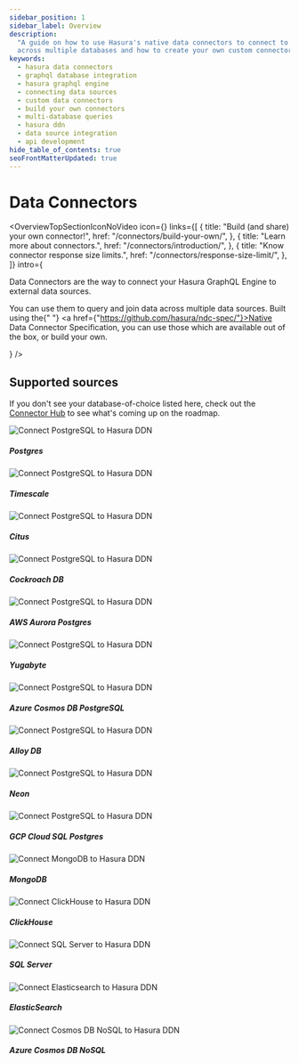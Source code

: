 ```yaml
---
sidebar_position: 1
sidebar_label: Overview
description:
  "A guide on how to use Hasura's native data connectors to connect to external data sources. Learn how to query data
  across multiple databases and how to create your own custom connectors."
keywords:
  - hasura data connectors
  - graphql database integration
  - hasura graphql engine
  - connecting data sources
  - custom data connectors
  - build your own connectors
  - multi-database queries
  - hasura ddn
  - data source integration
  - api development
hide_table_of_contents: true
seoFrontMatterUpdated: true
---
```



# Data Connectors

<OverviewTopSectionIconNoVideo
  icon={<Icon />}
  links={[
    {
      title: "Build (and share) your own connector!",
      href: "/connectors/build-your-own/",
    },
    {
      title: "Learn more about connectors.",
      href: "/connectors/introduction/",
    },
    {
      title: "Know connector response size limits.",
      href: "/connectors/response-size-limit/",
    },
  ]}
  intro={
    <div>
      <p>Data Connectors are the way to connect your Hasura GraphQL Engine to external data sources.</p>
      <p>
        You can use them to query and join data across multiple data sources. Built using the{" "}
        <a href={"https://github.com/hasura/ndc-spec/"}>Native Data Connector Specification</a>, you can use those which
        are available out of the box, or build your own.
      </p>
    </div>
  }
/>

## Supported sources

If you don't see your database-of-choice listed here, check out the [Connector Hub](https://hasura.io/connectors) to see
what's coming up on the roadmap.

<div className="vendor-table">
  <Link href={"/connectors/postgresql/"}>
    <div className="vendor-card-wrapper">
      <div className="vendor-card">
        <img src={PostgreSQL} title="PostgreSQL" alt="Connect PostgreSQL to Hasura DDN" />
      </div>
      <h5>Postgres</h5>
    </div>
  </Link>
  <!-- Timescale -->
  <Link href={"/connectors/postgresql/"}>
    <div className="vendor-card-wrapper">
      <div className="vendor-card">
        <img src={Timescale} title="PostgreSQL" alt="Connect PostgreSQL to Hasura DDN" />
      </div>
      <h5>Timescale</h5>
    </div>
  </Link>
  <!-- Citus -->
  <Link href={"/connectors/postgresql/"}>
    <div className="vendor-card-wrapper">
      <div className="vendor-card">
        <img src={Citus} title="PostgreSQL" alt="Connect PostgreSQL to Hasura DDN" />
      </div>
      <h5>Citus</h5>
    </div>
  </Link>
  <!-- CRDB -->
  <Link href={"/connectors/postgresql/"}>
    <div className="vendor-card-wrapper">
      <div className="vendor-card">
        <img src={CRDB} title="PostgreSQL" alt="Connect PostgreSQL to Hasura DDN" />
      </div>
      <h5>Cockroach DB</h5>
    </div>
  </Link>
  <!-- AWS Aurora -->
  <Link href={"/connectors/postgresql/"}>
    <div className="vendor-card-wrapper">
      <div className="vendor-card">
        <img src={Aurora} title="PostgreSQL" alt="Connect PostgreSQL to Hasura DDN" />
      </div>
      <h5>AWS Aurora Postgres</h5>
    </div>
  </Link>
  <!-- Yugabyte -->
  <Link href={"/connectors/postgresql/"}>
    <div className="vendor-card-wrapper">
      <div className="vendor-card">
        <img src={Yugabyte} title="PostgreSQL" alt="Connect PostgreSQL to Hasura DDN" />
      </div>
      <h5>Yugabyte</h5>
    </div>
  </Link>
  <!-- Azure Cosmos DB -->
  <Link href={"/connectors/postgresql/"}>
    <div className="vendor-card-wrapper">
      <div className="vendor-card">
        <img src={Cosmos} title="PostgreSQL" alt="Connect PostgreSQL to Hasura DDN" />
      </div>
      <h5>Azure Cosmos DB PostgreSQL</h5>
    </div>
  </Link>
  <!-- Alloy DB -->
  <Link href={"/connectors/postgresql/"}>
    <div className="vendor-card-wrapper">
      <div className="vendor-card">
        <img src={Alloy} title="PostgreSQL" alt="Connect PostgreSQL to Hasura DDN" />
      </div>
      <h5>Alloy DB</h5>
    </div>
  </Link>
  <!-- Neon -->
  <Link href={"/connectors/postgresql/"}>
    <div className="vendor-card-wrapper">
      <div className="vendor-card">
        <img src={Neon} title="PostgreSQL" alt="Connect PostgreSQL to Hasura DDN" />
      </div>
      <h5>Neon</h5>
    </div>
  </Link>
  <!-- GCP Cloud SQL PG -->
  <Link href={"/connectors/postgresql/"}>
    <div className="vendor-card-wrapper">
      <div className="vendor-card">
        <img src={GCP} title="PostgreSQL" alt="Connect PostgreSQL to Hasura DDN" />
      </div>
      <h5>GCP Cloud SQL Postgres</h5>
    </div>
  </Link>
  <!-- MongoDB -->
  <Link href={"/connectors/mongodb/"}>
    <div className="vendor-card-wrapper">
      <div className="vendor-card">
        <img src={Mongo} title="MongoDB" alt="Connect MongoDB to Hasura DDN" />
      </div>
      <h5>MongoDB</h5>
    </div>
  </Link>
  <!-- ClickHouse -->
  <Link href={"/connectors/clickhouse"}>
    <div className="vendor-card-wrapper">
      <div className="vendor-card">
        <img src={ClickHouse} title="PostgreSQL" alt="Connect ClickHouse to Hasura DDN" />
      </div>
      <h5>ClickHouse</h5>
    </div>
  </Link>
  <!-- SQL Server -->
  <Link href={"https://hasura.io/connectors/sqlserver"}>
    <div className="vendor-card-wrapper">
      <div className="vendor-card">
        <img src={SqlServer} title="SQL Server" alt="Connect SQL Server to Hasura DDN" />
      </div>
      <h5>SQL Server</h5>
    </div>
  </Link>
  <Link href={"https://hasura.io/connectors/elasticsearch"}>
    <div className="vendor-card-wrapper">
      <div className="vendor-card">
        <img src={Elasticsearch} title="Elasticsearch" alt="Connect Elasticsearch to Hasura DDN" />
      </div>
      <h5>ElasticSearch</h5>
    </div>
  </Link>
  <!-- Azure PG -->
  <Link href={"https://hasura.io/connectors/azure-cosmos"}>
    <div className="vendor-card-wrapper">
      <div className="vendor-card">
        <img src={CosmosNoSQL} title="Azure Cosmos DB NoSQL" alt="Connect Cosmos DB NoSQL to Hasura DDN" />
      </div>
      <h5>Azure Cosmos DB NoSQL</h5>
    </div>
  </Link>
</div>
